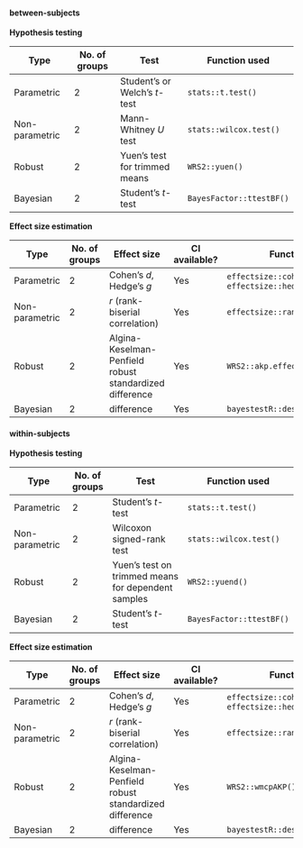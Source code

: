 #### between-subjects

**Hypothesis testing**

Type | No. of groups | Test | Function used
----------- | --- | ------------------------- | -----
Parametric | 2 | Student's or Welch's *t*-test | `stats::t.test()`
Non-parametric | 2 | Mann-Whitney *U* test | `stats::wilcox.test()`
Robust | 2 |  Yuen's test for trimmed means | `WRS2::yuen()`
Bayesian | 2 | Student's *t*-test | `BayesFactor::ttestBF()`

**Effect size estimation**

Type | No. of groups | Effect size | CI available? | Function used
----------- | --- | ------------------------- | --- | -----
Parametric | 2 | Cohen's *d*, Hedge's *g* | Yes | `effectsize::cohens_d()`, `effectsize::hedges_g()`
Non-parametric | 2 | *r* (rank-biserial correlation) | Yes | `effectsize::rank_biserial()`
Robust | 2 |  Algina-Keselman-Penfield robust standardized difference | Yes | `WRS2::akp.effect()`
Bayesian | 2 | difference | Yes | `bayestestR::describe_posterior()`

#### within-subjects

**Hypothesis testing**

Type | No. of groups | Test | Function used
----------- | --- | ------------------------- | -----
Parametric | 2 | Student's *t*-test | `stats::t.test()`
Non-parametric | 2 | Wilcoxon signed-rank test | `stats::wilcox.test()`
Robust | 2 | Yuen's test on trimmed means for dependent samples | `WRS2::yuend()`
Bayesian | 2 | Student's *t*-test | `BayesFactor::ttestBF()`

**Effect size estimation**

Type | No. of groups | Effect size | CI available? | Function used
----------- | --- | ------------------------- | --- | -----
Parametric | 2 | Cohen's *d*, Hedge's *g* | Yes | `effectsize::cohens_d()`, `effectsize::hedges_g()`
Non-parametric | 2 | *r* (rank-biserial correlation) | Yes | `effectsize::rank_biserial()`
Robust | 2 |  Algina-Keselman-Penfield robust standardized difference | Yes | `WRS2::wmcpAKP()`
Bayesian | 2 | difference | Yes | `bayestestR::describe_posterior()`
